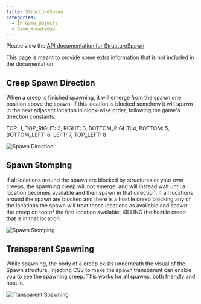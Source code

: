 ```yaml
---
title: StructureSpawn
categories:
  - In-Game_Objects
  - Game_Knowledge
---
```



Please view the [API documentation for StructureSpawn](https://docs.screeps.com/api/#StructureSpawn).

This page is meant to provide some extra information that is not included in the documentation.

## Creep Spawn Direction

When a creep is finished spawning, it will emerge from the spawn one position above the spawn. If this location is blocked somehow it will spawn in the next adjacent location in clock-wise order, following the game's direction constants.

TOP: 1, TOP_RIGHT: 2, RIGHT: 3, BOTTOM_RIGHT: 4, BOTTOM: 5, BOTTOM_LEFT: 6, LEFT: 7, TOP_LEFT: 8

<Image src="/images/SpawnDirection.gif" alt="Spawn Direction" />

## Spawn Stomping

If all locations around the spawn are blocked by structures or your own creeps, the spawning creep will not emerge, and will instead wait until a location becomes available and then spawn in that direction. If all locations around the spawn are blocked and there is a hostile creep blocking any of the locations the spawn will treat those locations as available and spawn the creep on top of the first location available, KILLING the hostile creep that is in that location.

<Image src="/images/SpawnStomping.gif" alt="Spawn Stomping" />

## Transparent Spawning

While spawning, the body of a creep exists underneath the visual of the Spawn structure. Injecting CSS to make the spawn transparent can enable you to see the spawning creep. This works for all spawns, both friendly and hostile.

<Image src="/images/TransparentSpawning.gif" alt="Transparent Spawning" />
